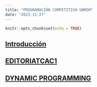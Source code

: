 ```yaml
---
title: "PROGRAMACIÓN COMPETITIVA UNMSM"
date: "2023-11-27"
---
```


```r
knitr::opts_chunk$set(echo = TRUE)
```


## [Introducción](./class-01.html)
## [EDITORIATCAC1](./TCAC1-EditorialA.html)
## [DYNAMIC PROGRAMMING](./DPcito.html)


